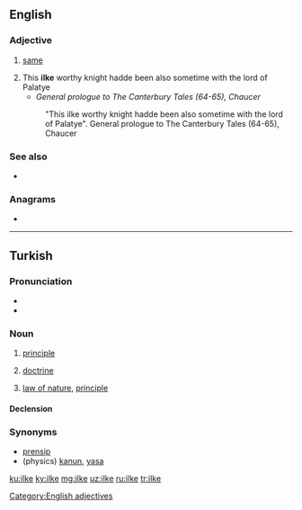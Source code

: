 {{also|İlke}}
==English==

===Adjective===
{{en-adj|-}}

# {{label|en|obsolete}} [[same]]
# This '''ilke''' worthy knight hadde been also sometime with the lord of Palatye 
#*''General prologue to The Canterbury Tales (64-65), Chaucer''
#: {{rfquotek|Geoffrey Chaucer}} "This ilke worthy knight hadde been also sometime with the lord of Palatye". General prologue to The Canterbury Tales (64-65), Chaucer

===See also===
* {{l|en|ilk}}

===Anagrams===
* {{l|en|like}}

----

==Turkish==

===Pronunciation===
* {{IPA|[il.ˈce]|lang=tr}}
* {{hyphenation|il|ke|lang=tr}}

===Noun===
{{tr-noun|yi|ler}}

# [[principle]]
# {{label|tr|philosophy}} [[doctrine]]
# {{label|tr|physics}} [[law of nature]], [[principle]]

====Declension====
{{tr-noun-v|e|d|pred=-|poss=+}}

===Synonyms===

* [[prensip]]
* (physics) [[kanun]], [[yasa]]

[[Category:English adjectives]]

[[ku:ilke]]
[[ky:ilke]]
[[mg:ilke]]
[[uz:ilke]]
[[ru:ilke]]
[[tr:ilke]]
